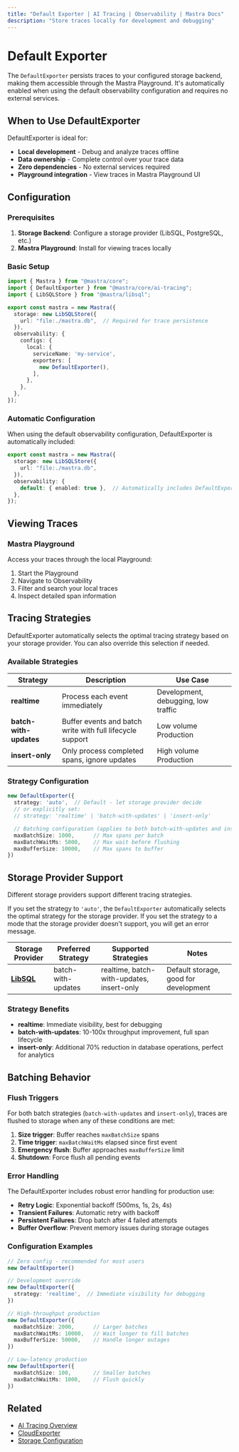 ```yaml
---
title: "Default Exporter | AI Tracing | Observability | Mastra Docs"
description: "Store traces locally for development and debugging"
---
```



# Default Exporter

The `DefaultExporter` persists traces to your configured storage backend, making them accessible through the Mastra Playground. It's automatically enabled when using the default observability configuration and requires no external services.

## When to Use DefaultExporter

DefaultExporter is ideal for:
- **Local development** - Debug and analyze traces offline
- **Data ownership** - Complete control over your trace data
- **Zero dependencies** - No external services required
- **Playground integration** - View traces in Mastra Playground UI

## Configuration

### Prerequisites

1. **Storage Backend**: Configure a storage provider (LibSQL, PostgreSQL, etc.)
2. **Mastra Playground**: Install for viewing traces locally

### Basic Setup

```typescript filename="src/mastra/index.ts"
import { Mastra } from "@mastra/core";
import { DefaultExporter } from "@mastra/core/ai-tracing";
import { LibSQLStore } from "@mastra/libsql";

export const mastra = new Mastra({
  storage: new LibSQLStore({
    url: "file:./mastra.db",  // Required for trace persistence
  }),
  observability: {
    configs: {
      local: {
        serviceName: 'my-service',
        exporters: [
          new DefaultExporter(),
        ],
      },
    },
  },
});
```

### Automatic Configuration

When using the default observability configuration, DefaultExporter is automatically included:

```typescript
export const mastra = new Mastra({
  storage: new LibSQLStore({
    url: "file:./mastra.db",
  }),
  observability: {
    default: { enabled: true },  // Automatically includes DefaultExporter
  },
});
```

## Viewing Traces

### Mastra Playground

Access your traces through the local Playground:

1. Start the Playground
2. Navigate to Observability
3. Filter and search your local traces
4. Inspect detailed span information

## Tracing Strategies

DefaultExporter automatically selects the optimal tracing strategy based on your storage provider. You can also override this selection if needed.

### Available Strategies

| Strategy | Description | Use Case |
|----------|-------------|----------|
| **realtime** | Process each event immediately | Development, debugging, low traffic |
| **batch-with-updates** | Buffer events and batch write with full lifecycle support | Low volume Production |
| **insert-only** | Only process completed spans, ignore updates | High volume Production |

### Strategy Configuration

```typescript
new DefaultExporter({
  strategy: 'auto',  // Default - let storage provider decide
  // or explicitly set:
  // strategy: 'realtime' | 'batch-with-updates' | 'insert-only'

  // Batching configuration (applies to both batch-with-updates and insert-only)
  maxBatchSize: 1000,      // Max spans per batch
  maxBatchWaitMs: 5000,    // Max wait before flushing
  maxBufferSize: 10000,    // Max spans to buffer
})
```

## Storage Provider Support

Different storage providers support different tracing strategies.

If you set the strategy to `'auto'`, the `DefaultExporter` automatically selects the optimal strategy for the storage provider. If you set the strategy to a mode that the storage provider doesn't support, you will get an error message.

| Storage Provider | Preferred Strategy | Supported Strategies | Notes |
|-----------------|-------------------|---------------------|--------|
| **[LibSQL](/reference/storage/libsql)** | batch-with-updates | realtime, batch-with-updates, insert-only | Default storage, good for development |

### Strategy Benefits

- **realtime**: Immediate visibility, best for debugging
- **batch-with-updates**: 10-100x throughput improvement, full span lifecycle
- **insert-only**: Additional 70% reduction in database operations, perfect for analytics

## Batching Behavior

### Flush Triggers

For both batch strategies (`batch-with-updates` and `insert-only`), traces are flushed to storage when any of these conditions are met:

1. **Size trigger**: Buffer reaches `maxBatchSize` spans
2. **Time trigger**: `maxBatchWaitMs` elapsed since first event
3. **Emergency flush**: Buffer approaches `maxBufferSize` limit
4. **Shutdown**: Force flush all pending events

### Error Handling

The DefaultExporter includes robust error handling for production use:

- **Retry Logic**: Exponential backoff (500ms, 1s, 2s, 4s)
- **Transient Failures**: Automatic retry with backoff
- **Persistent Failures**: Drop batch after 4 failed attempts
- **Buffer Overflow**: Prevent memory issues during storage outages

### Configuration Examples

```typescript
// Zero config - recommended for most users
new DefaultExporter()

// Development override
new DefaultExporter({
  strategy: 'realtime',  // Immediate visibility for debugging
})

// High-throughput production
new DefaultExporter({
  maxBatchSize: 2000,      // Larger batches
  maxBatchWaitMs: 10000,   // Wait longer to fill batches
  maxBufferSize: 50000,    // Handle longer outages
})

// Low-latency production
new DefaultExporter({
  maxBatchSize: 100,       // Smaller batches
  maxBatchWaitMs: 1000,    // Flush quickly
})
```

## Related

- [AI Tracing Overview](/docs/observability/ai-tracing/overview)
- [CloudExporter](/docs/observability/ai-tracing/exporters/cloud)
- [Storage Configuration](/docs/storage/overview)